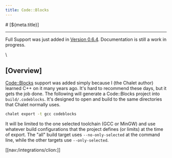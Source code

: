 ```yaml
---
title: Code::Blocks
---
```


<PageCategory id="ides" />
# [${meta.title}]

---

Full Support was just added in [Version 0.6.4](/download/v0.6.4). Documentation is still a work in progress.

\\

## [Overview]

[Code::Blocks](https://www.codeblocks.org/) support was added simply because I (the Chalet author) learned C++ on it many years ago. It's hard to recommend these days, but it gets the job done. The following will generate a Code::Blocks project into `build/.codeblocks`. It's designed to open and build to the same directories that Chalet normally uses.

```bash
chalet export -t gcc codeblocks
```

It will be limited to the one selected toolchain (GCC or MinGW) and use whatever build configurations that the project defines (or limits) at the time of export. The "all" build target uses `--no-only-selected` at the command line, while the other targets use `--only-selected`.

[[nav:/integrations/clion:]]
